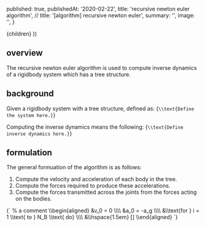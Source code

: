 
  published: true,
  publishedAt: '2020-02-22',
  title: 'recursive newton euler algorithm',
  // title: '[algorithm] recursive newton euler',
  summary: '',
  image: '',
}

  <BlogPost path={router.pathname} meta={meta}>
    {children}
  </BlogPost>
))



## overview

The recursive newton euler algorithm is used to compute inverse dynamics of a
rigidbody system which has a tree structure.

## background

Given a rigidbody system with a tree structure, defined as:
<BlockMath>
  {`
    \\text{Define the system here.}
  `}
</BlockMath>

Computing the inverse dynamics means the following:
<BlockMath>
  {`
    \\text{Define inverse dynamics here.}
  `}
</BlockMath>

<!--
What problem the algorithm is solving.
What the formulation of that problem is.
What is the input to the algorithm.
What is the output of the algorithm.
What is the space/time complexity of the algorithm.
-->

## formulation

The general formuation of the algorithm is as follows:

1. Compute the velocity and acceleration of each body in the tree.
2. Compute the forces required to produce these accelerations.
3. Compute the forces transmitted across the joints from the forces acting on
the bodies.

<BlockMath>
  {`
    % a comment
    \\begin{aligned}
    &v_0 = 0 \\\\
    &a_0 = -a_g \\\\
    &\\text{for } i = 1 \\text{ to } N_B \\text{ do} \\\\
    &\\hspace{1.5em} []
    \\end{aligned}
  `}
</BlockMath>
  


<!-- ```
v_0 = 0
a_0 = -a_g
```

##
Let's get started with unity.

```bash
$ ./some-shell-script.sh
$ b.
$ sss.sh
``` -->
<!-- 
```cs
public class Main {
  public static void main(String[] args) {
    System.out.println("Ahoy!");
  }
}
```

```java
public class Main {
  public static void main(String[] args) {
    System.out.println("Ahoy!");
  }
}
``` -->
